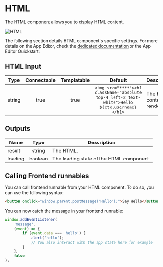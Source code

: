 
# HTML

The HTML component allows you to display HTML content.

![HTML](../../assets/apps/4_app_component_library/html.png.webp)

The following section details HTML component's specific settings. For more details on the App Editor, check the [dedicated documentation](../0_app_editor/index.mdx) or the App Editor [Quickstart](../../getting_started/7_apps_quickstart/index.mdx):

<div className="grid grid-cols-2 gap-6 mb-4">
	<DocCard
		color="orange"
		title="App Editor Documentation"
		description="The app editor is a low-code builder to create custom User Interfaces with a mix of drag-and-drop and code."
		href="/docs/apps/app_editor"
	/>
	<DocCard
		color="orange"
		title="Apps Quickstart"
		description="Learn how to build your first app in a matter of minutes."
		href="/docs/getting_started/apps_quickstart"
	/>
</div>

## HTML Input

|  Type  | Connectable | Templatable |                                            Default                                            | Description                |
| :----: | :---------: | :---------: | :-------------------------------------------------------------------------------------------: | -------------------------- |
| string |    true     |    true     | `<img src="****"><h1 className="absolute top-4 left-2 text-white">Hello ${ctx.username}</h1>` | The HTML content to render |

## Outputs

| Name    |  Type   | Description                              |
| ------- | :-----: | ---------------------------------------- |
| result  | string  | The HTML.                                |
| loading | boolean | The loading state of the HTML component. |

## Calling Frontend runnables

You can call frontend runnable from your HTML component. To do so, you can use the following syntax:

```html
<button onclick="window.parent.postMessage('Hello');">Say Hello</button>
```

You can now catch the message in your frontend runnable:

```js
window.addEventListener(
	'message',
	(event) => {
		if (event.data === 'hello') {
			alert('hello');
			// You also interact with the app state here for example
		}
	},
	false
);
```
